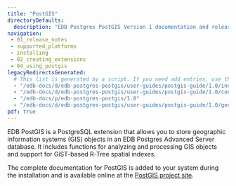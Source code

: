 ```yaml
---
title: "PostGIS"
directoryDefaults:
  description: "EDB Postgres PostGIS Version 1 documentation and release notes."
navigation:
 - 01_release_notes
 - supported_platforms
 - installing
 - 02_creating_extensions 
 - 04_using_postgis 
legacyRedirectsGenerated:
  # This list is generated by a script. If you need add entries, use the `legacyRedirects` key.
  - "/edb-docs/d/edb-postgres-postgis/user-guides/postgis-guide/1.0/index.html"
  - "/edb-docs/d/edb-postgres-postgis/user-guides/postgis-guide/1.0/conclusion.html"
  - "/edb-docs/p/edb-postgres-postgis/1.0"
  - "/edb-docs/d/edb-postgres-postgis/user-guides/postgis-guide/1.0/genindex.html"
pdf: true
---
```


EDB PostGIS is a PostgreSQL extension that allows you to store geographic information systems (GIS) objects in an EDB Postgres Advanced Server database. It includes functions for analyzing and processing GIS objects and support for GiST-based R-Tree spatial indexes.

The complete documentation for PostGIS is added to your system during the installation and is available online at the [PostGIS project site](https://postgis.net/documentation/).


